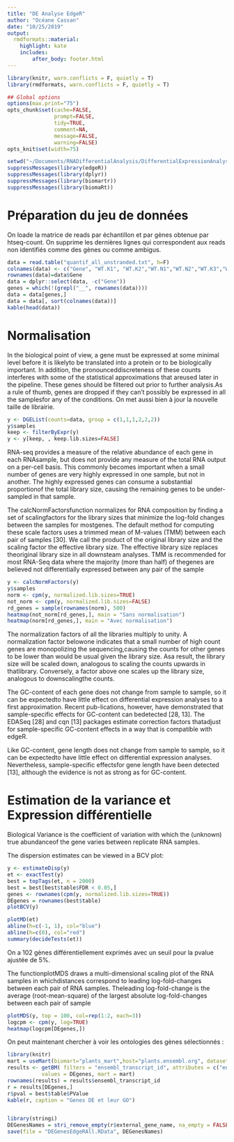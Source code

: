 ```yaml
---
title: "DE Analyse EdgeR"
author: "Océane Cassan"
date: "10/25/2019"
output: 
  rmdformats::material:
    highlight: kate
    includes:
        after_body: footer.html
---
```


```r
library(knitr, warn.conflicts = F, quietly = T)
library(rmdformats, warn.conflicts = F, quietly = T)

## Global options
options(max.print="75")
opts_chunk$set(cache=FALSE,
               prompt=FALSE,
               tidy=TRUE,
               comment=NA,
               message=FALSE,
               warning=FALSE)
opts_knit$set(width=75)

setwd("~/Documents/RNADifferentialAnalysis/DifferentialExpressionAnalysis")
suppressMessages(library(edgeR))
suppressMessages(library(dplyr))
suppressMessages(library(biomartr))
suppressMessages(library(biomaRt))
```

# Préparation du jeu de données

On loade la matrice de reads par échantillon et par gènes obtenue par htseq-count.
On supprime les dernières lignes qui correspondent aux reads non identifiés comme des gènes ou comme ambigus.

```r
data = read.table("quantif_all_unstranded.txt", h=F)
colnames(data) <- c("Gene", "WT.K1", "WT.K2","WT.N1","WT.N2","WT.K3","WT.N3")
rownames(data)=data$Gene
data = dplyr::select(data, -c("Gene"))
genes = which(!(grepl("__", rownames(data))))
data = data[genes,]
data = data[, sort(colnames(data))]
kable(head(data))
```


# Normalisation

In the biological point of view, a gene must be expressed at some minimal level before it is likelyto be translated into a protein or to be biologically important. In addition, the pronounceddiscreteness of these counts interferes with some of the statistical approximations that areused later in the pipeline. These genes should be filtered out prior to further analysis.As a rule of thumb, genes are dropped if they can’t possibly be expressed in all the samplesfor any of the conditions. On met aussi bien à jour la nouvelle taille de librairie.

```r
y <- DGEList(counts=data, group = c(1,1,1,2,2,2))
y$samples
keep <- filterByExpr(y)
y <- y[keep, , keep.lib.sizes=FALSE]
```

RNA-seq provides a measure of the relative abundance of each gene in each RNAsample, but does not provide any measure of the total RNA output on a per-cell basis. This commonly becomes important when a small number of genes are very highly expressed in one sample, but not in another. The highly expressed genes can consume a substantial proportionof the total library size, causing the remaining genes to be under-sampled in that sample.

The calcNormFactorsfunction normalizes for RNA composition by finding a set of scalingfactors for the library sizes that minimize the log-fold changes between the samples for mostgenes. The default method for computing these scale factors uses a trimmed mean of M-values (TMM) between each pair of samples [30]. We call the product of the original library size and the scaling factor the effective library size. The effective library size replaces theoriginal library size in all downsteam analyses. TMM is recommended for most RNA-Seq data where the majority (more than half) of thegenes are believed not differentially expressed between any pair of the sample

```r
y <- calcNormFactors(y)
y$samples
norm <- cpm(y, normalized.lib.sizes=TRUE)
not_norm <- cpm(y, normalized.lib.sizes=FALSE)
rd_genes = sample(rownames(norm), 500)
heatmap(not_norm[rd_genes,], main = "Sans normalisation")
heatmap(norm[rd_genes,], main = "Avec normalisation")
```


The normalization factors of all the libraries multiply to unity. A normalization factor belowone indicates that a small number of high count genes are monopolizing the sequencing,causing the counts for other genes to be lower than would be usual given the library size. Asa result, the library size will be scaled down, analogous to scaling the counts upwards in thatlibrary. Conversely, a factor above one scales up the library size, analogous to downscalingthe counts.

The GC-content of each gene does not change from sample to sample, so it can be expectedto have little effect on differential expression analyses to a first approximation. Recent pub-lications, however, have demonstrated that sample-specific effects for GC-content can bedetected [28, 13]. The EDASeq [28] and cqn [13] packages estimate correction factors thatadjust for sample-specific GC-content effects in a way that is compatible with edgeR.

Like GC-content, gene length does not change from sample to sample, so it can be expectedto have little effect on differential expression analyses. Nevertheless, sample-specific effectsfor gene length have been detected [13], although the evidence is not as strong as for GC-content.

# Estimation de la variance et Expression différentielle

Biological Variance is the coefficient of variation with which the (unknown) true abundanceof the gene varies between replicate RNA samples.

The dispersion estimates can be viewed in a BCV plot:

```r
y <- estimateDisp(y)
et <- exactTest(y)
best = topTags(et, n = 2000)
best = best[best$table$FDR < 0.05,]
genes <- rownames(cpm(y, normalized.lib.sizes=TRUE))
DEgenes = rownames(best$table)
plotBCV(y)

plotMD(et)
abline(h=c(-1, 1), col="blue")
abline(h=c(0), col="red")
summary(decideTests(et))
```

On a 102 gènes différentiellement exprimés avec un seuil pour la pvalue ajustée de 5%. 

The functionplotMDS draws a multi-dimensional scaling plot of the RNA samples in whichdistances correspond to leading log-fold-changes between each pair of RNA samples. Theleading log-fold-change is the average (root-mean-square) of the largest absolute log-fold-changes between each pair of sample

```r
plotMDS(y, top = 100, col=rep(1:2, each=3))
logcpm <- cpm(y, log=TRUE)
heatmap(logcpm[DEgenes,])
```


On peut maintenant chercher à voir les ontologies des gènes sélectionnés :
```r
library(knitr)
mart = useMart(biomart="plants_mart",host="plants.ensembl.org", dataset = "athaliana_eg_gene")
results <- getBM( filters = "ensembl_transcript_id", attributes = c("ensembl_transcript_id", "description", "external_gene_name"),
           values = DEgenes, mart = mart)
rownames(results) = results$ensembl_transcript_id
r = results[DEgenes,]
r$pval = best$table$PValue
kable(r, caption = "Genes DE et leur GO")


library(stringi)
DEGenesNames = stri_remove_empty(r$external_gene_name, na_empty = FALSE)
save(file = "DEGenesEdgeRAll.RData", DEGenesNames)
```


